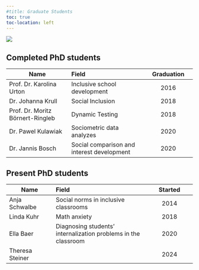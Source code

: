 ```yaml
---
#title: Graduate Students
toc: true
toc-location: left
---
```


![](images/phdhats.webp){fig-align="center"}

::: panel-tabset
## Completed PhD students

| Name                             | Field                                      | Graduation |
|------------------------|:----------------------------|:-----------------:|
| Prof. Dr. Karolina Urton         | Inclusive school development               |    2016    |
| Dr. Johanna Krull                | Social Inclusion                           |    2018    |
| Prof. Dr. Moritz Börnert-Ringleb | Dynamic Testing                            |    2018    |
| Dr. Pawel Kulawiak               | Sociometric data analyzes                  |    2020    |
| Dr. Jannis Bosch                 | Social comparison and interest development |    2020    |

## Present PhD students

| Name          | Field                                                          | Started |
|------------------|:-----------------------------------|:----------------:|
| Anja Schwalbe | Social norms in inclusive classrooms                           |  2014   |
| Linda Kuhr    | Math anxiety                                                   |  2018   |
| Ella Baer     | Diagnosing students' internalization problems in the classroom |  2020   |
| Theresa Steiner |  |  2024   |
:::

